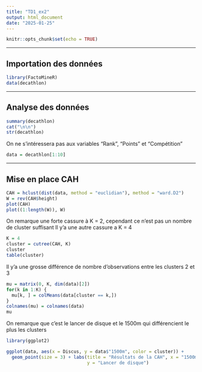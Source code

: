 ```yaml
---
title: "TD1_ex2"
output: html_document
date: "2025-01-25"
---
```


```r
knitr::opts_chunk$set(echo = TRUE)
```

------------------------------------------------------------------------

## Importation des données

```r
library(FactoMineR)
data(decathlon)
```

------------------------------------------------------------------------

## Analyse des données

```r
summary(decathlon)
cat("\n\n")
str(decathlon)
```

On ne s'intéressera pas aux variables "Rank", "Points" et "Compétition"

```r
data = decathlon[1:10]
```

------------------------------------------------------------------------

## Mise en place CAH

```r
CAH = hclust(dist(data, method = "euclidian"), method = "ward.D2")
W = rev(CAH$height)
plot(CAH)
plot((1:length(W)), W)
```
On remarque une forte cassure à K = 2, cependant ce n'est pas un nombre de cluster suffisant
Il y'a une autre cassure a K = 4

```r
K = 4
cluster = cutree(CAH, K)
cluster
table(cluster)
```

Il y'a une grosse différence de nombre d'observations entre les clusters 2 et 3

```r
mu = matrix(0, K, dim(data)[2])
for(k in 1:K) {
  mu[k, ] = colMeans(data[cluster == k,])
}
colnames(mu) = colnames(data)
mu
```
On remarque que c'est le lancer de disque et le 1500m qui différencient le plus les clusters


```r
library(ggplot2)

ggplot(data, aes(x = Discus, y = data$"1500m", color = cluster)) +
  geom_point(size = 3) + labs(title = "Résultats de la CAH", x = "1500m",
                              y = "Lancer de disque")
```

